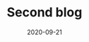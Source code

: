 ---
title: Second blog
slug: my-second-blog
date: 2020-09-21
featureImage: blog02.jpg
excerpt: Et excepteur nostrud aute eiusmod ea aliquip aute ipsum aute enim excepteur mollit ipsum duis. Nulla esse ea exercitation tempor pariatur incididunt culpa sint veniam. Ea ut esse id proident ut magna anim laboris. Consectetur pariatur occaecat sit magna voluptate quis excepteur quis laboris incididunt tempor sint consectetur. Nisi esse qui velit est laborum tempor laborum irure. In mollit velit exercitation nisi quis sit.
---